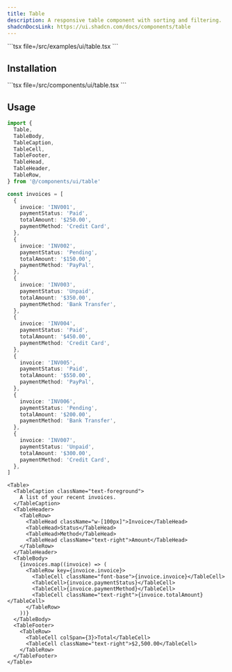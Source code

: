 ```yaml
---
title: Table
description: A responsive table component with sorting and filtering.
shadcnDocsLink: https://ui.shadcn.com/docs/components/table
---
```


<ComponentPreview component="table">
  ```tsx file=<rootDir>/src/examples/ui/table.tsx
  ```
</ComponentPreview>

## Installation

<Installation component="table">
  ```tsx file=<rootDir>/src/components/ui/table.tsx
  ```
</Installation>

## Usage

```ts
import {
  Table,
  TableBody,
  TableCaption,
  TableCell,
  TableFooter,
  TableHead,
  TableHeader,
  TableRow,
} from '@/components/ui/table'

const invoices = [
  {
    invoice: 'INV001',
    paymentStatus: 'Paid',
    totalAmount: '$250.00',
    paymentMethod: 'Credit Card',
  },
  {
    invoice: 'INV002',
    paymentStatus: 'Pending',
    totalAmount: '$150.00',
    paymentMethod: 'PayPal',
  },
  {
    invoice: 'INV003',
    paymentStatus: 'Unpaid',
    totalAmount: '$350.00',
    paymentMethod: 'Bank Transfer',
  },
  {
    invoice: 'INV004',
    paymentStatus: 'Paid',
    totalAmount: '$450.00',
    paymentMethod: 'Credit Card',
  },
  {
    invoice: 'INV005',
    paymentStatus: 'Paid',
    totalAmount: '$550.00',
    paymentMethod: 'PayPal',
  },
  {
    invoice: 'INV006',
    paymentStatus: 'Pending',
    totalAmount: '$200.00',
    paymentMethod: 'Bank Transfer',
  },
  {
    invoice: 'INV007',
    paymentStatus: 'Unpaid',
    totalAmount: '$300.00',
    paymentMethod: 'Credit Card',
  },
]
```

```tsx
<Table>
  <TableCaption className="text-foreground">
    A list of your recent invoices.
  </TableCaption>
  <TableHeader>
    <TableRow>
      <TableHead className="w-[100px]">Invoice</TableHead>
      <TableHead>Status</TableHead>
      <TableHead>Method</TableHead>
      <TableHead className="text-right">Amount</TableHead>
    </TableRow>
  </TableHeader>
  <TableBody>
    {invoices.map((invoice) => (
      <TableRow key={invoice.invoice}>
        <TableCell className="font-base">{invoice.invoice}</TableCell>
        <TableCell>{invoice.paymentStatus}</TableCell>
        <TableCell>{invoice.paymentMethod}</TableCell>
        <TableCell className="text-right">{invoice.totalAmount}</TableCell>
      </TableRow>
    ))}
  </TableBody>
  <TableFooter>
    <TableRow>
      <TableCell colSpan={3}>Total</TableCell>
      <TableCell className="text-right">$2,500.00</TableCell>
    </TableRow>
  </TableFooter>
</Table>
```